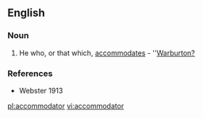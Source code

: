 ==English==
===Noun===
#He who, or that which, [[accommodates]] - ''[[Warburton?]]

===References===
*Webster 1913

[[pl:accommodator]]
[[vi:accommodator]]